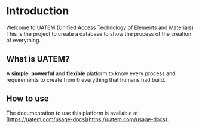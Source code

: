 # Introduction
 
Welcome to UATEM (Unified Access Technology of Elements and Materials) This is the project to create a database to show the process of the creation of everything.

## What is UATEM?

A **simple**, **powerful** and **flexible** platform to know every process and requirements to create from 0 everything that humans had build.

## How to use

The documentation to use this platform is available at [https://uatem.com/usage-docs](https://uatem.com/usage-docs).
